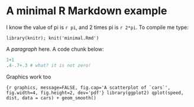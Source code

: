 # A minimal R Markdown example

I know the value of pi is `r pi`, and 2 times pi is `r 2*pi`.
To compile me type: 

    library(knitr); knit('minimal.Rmd')

A _paragraph_ here. A code chunk below:

```r
1+1
.4-.7+.3 # what? it is not zero!
```

Graphics work too


```{r graphics, message=FALSE, fig.cap='A scatterplot of `cars`',
      fig.width=4, fig.height=2, dev='pdf'}
library(ggplot2)
qplot(speed, dist, data = cars) + geom_smooth()
```
